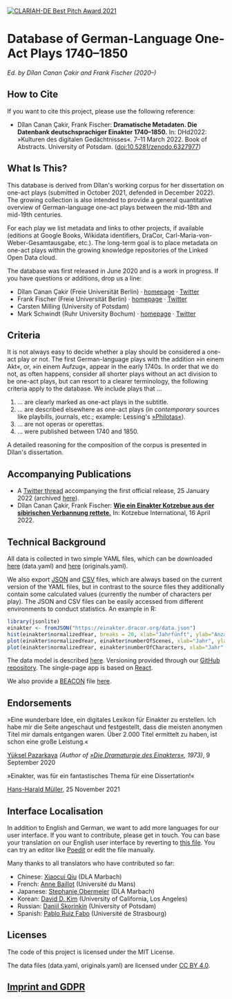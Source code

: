 <a href="https://dhd-blog.org/?p=15604">
  <img
    src="/clariah-best-pitch-2021.png"
    alt="CLARIAH-DE Best Pitch Award 2021"
    style={{width: '120px', float: 'right'}}
  />
</a>

# Database of German-Language One-Act Plays 1740–1850

*Ed. by Dîlan Canan Çakir and Frank Fischer (2020–)*

## How to Cite

If you want to cite this project, please use the following reference:

* Dîlan Canan Çakir, Frank Fischer: **Dramatische Metadaten. Die Datenbank deutschsprachiger Einakter 1740–1850.** In: DHd2022: »Kulturen des digitalen Gedächtnisses«. 7–11 March 2022. Book of Abstracts. University of Potsdam. ([doi:10.5281/zenodo.6327977](https://doi.org/10.5281/zenodo.6327977))

## What Is This?

This database is derived from Dîlan's working corpus for her dissertation
on one-act plays (submitted in October 2021, defended in December 2022). The
growing collection is also intended to provide a general quantitative overview
of German-language one-act plays between the mid-18th and mid-19th centuries.

For each play we list metadata and links to other projects, if available
(editions at Google Books, Wikidata identifiers, DraCor,
Carl-Maria-von-Weber-Gesamtausgabe, etc.). The long-term goal is
to place metadata on one-act plays within the growing knowledge repositories of
the Linked Open Data cloud.

The database was first released in June 2020 and is a work in progress. If you
have questions or additions, drop us a line:

* Dîlan Canan Çakir (Freie Universität Berlin) ·
  [homepage](https://www.temporal-communities.de/people/cakir/index.html) ·
  [Twitter](https://twitter.com/DilanCkr)
* Frank Fischer (Freie Universität Berlin) ·
  [homepage](https://lehkost.github.io/) ·
  [Twitter](https://twitter.com/umblaetterer)
* Carsten Milling (University of Potsdam)
* Mark Schwindt (Ruhr University Bochum) ·
  [homepage](https://www.markschwindt.com/) ·
  [Twitter](https://twitter.com/MarkSchwindtFD)

## Criteria

It is not always easy to decide whether a play should be considered a one-act
play or not. The first German-language plays with the addition »in einem Akt«,
or, »in einem Aufzug«, appear in the early 1740s. In order that we do not, as
often happens, consider all shorter plays without an act division to be one-act
plays, but can resort to a clearer terminology, the following criteria apply
to the database. We include plays that …

1. … are clearly marked as one-act plays in the subtitle.
2. … are described elsewhere as one-act plays (in *contemporary*
     sources like playbills, journals, etc.; example: Lessing's
     [»Philotas«](lessing-philotas)).
3. … are not operas or operettas.
4. … were published between 1740 and 1850.

A detailed reasoning for the composition of the corpus is presented
in Dîlan's dissertation.

## Accompanying Publications

* A [Twitter thread](https://twitter.com/umblaetterer/status/1485916969878626306) accompanying the first official release, 25 January 2022 (archived [here](http://web.archive.org/web/20220125101138/https://twitter.com/umblaetterer/status/1485916969878626306)).
* Dîlan Canan Çakir, Frank Fischer: **[Wie ein Einakter Kotzebue aus der sibirischen Verbannung rettete.](https://kotzebue.hypotheses.org/1345)** In: Kotzebue International, 16 April 2022.

## Technical Background

All data is collected in two simple YAML files, which can be downloaded
<a href="https://raw.githubusercontent.com/dracor-org/einakter/main/data.yaml">here</a>
(data.yaml) and
<a href="https://raw.githubusercontent.com/dracor-org/einakter/main/originals.yaml">here</a>
(originals.yaml).

We also export [JSON](https://einakter.dracor.org/data.json) and
[CSV](https://einakter.dracor.org/data.csv) files, which are
always based on the current version of the YAML files, but in contrast to the
source files they additionally contain some calculated values (currently the
number of characters per play). The JSON and CSV files can be easily accessed
from different environments to conduct statistics. An example in R:

```R
library(jsonlite)
einakter <- fromJSON("https://einakter.dracor.org/data.json")
hist(einakter$normalizedYear, breaks = 20, xlab="Jahrfünft", ylab="Anzahl Stücke im Korpus")
plot(einakter$normalizedYear, einakter$numberOfScenes, xlab="Jahr", ylab="Anzahl Szenen pro Stück")
plot(einakter$normalizedYear, einakter$numberOfCharacters, xlab="Jahr", ylab="Anzahl Figuren pro Stück")
```

The data model is described <a href="https://github.com/dracor-org/einakter/wiki">here</a>.
Versioning provided through our
[GitHub repository](https://github.com/dracor-org/einakter). The single-page app
is based on [React](https://reactjs.org/).

We also provide a [BEACON](https://meta.wikimedia.org/wiki/Dynamic_links_to_external_resources) file [here](https://einakter.dracor.org/wikidata.txt).

## Endorsements

»Eine wunderbare Idee, ein digitales Lexikon für Einakter zu erstellen. Ich habe mir die Seite angeschaut und festgestellt, dass die meisten anonymen Titel mir damals entgangen waren. Über 2.000 Titel ermittelt zu haben, ist schon eine große Leistung.«

[Yüksel Pazarkaya](https://de.wikipedia.org/wiki/Yüksel_Pazarkaya) *(Author of [»Die Dramaturgie des Einakters«](https://archive.org/details/diedramaturgiede0000paza), 1973)*, 9 September 2020

»Einakter, was für ein fantastisches Thema für eine Dissertation!«

[Hans-Harald Müller](https://de.wikipedia.org/wiki/Hans-Harald_Müller), 25 November 2021

## Interface Localisation

In addition to English and German, we want to add more languages for our user interface. If you want to contribute, please get in touch. You can base your translation on our English user interface by reverting to [this file](https://github.com/dracor-org/einakter/blob/main/src/locales/en/messages.po). You can try an editor like [Poedit](https://poedit.net/) or edit the file manually.

Many thanks to all translators who have contributed so far:

* Chinese: [Xiaocui Qiu](https://www.dla-marbach.de/ueber-uns/mitarbeiterinnen-und-mitarbeiter/alle-mitarbeiterinnen-und-mitarbeiter/detail/14621/) (DLA Marbach)
* French: [Anne Baillot](https://3lam.univ-lemans.fr/fr/les-membres-du-laboratoire/enseignants-chercheurs/baillot-anne.html) (Université du Mans)
* Japanese: [Stephanie Obermeier](https://www.dla-marbach.de/ueber-uns/mitarbeiterinnen-und-mitarbeiter/direktion/direktion-mitarbeiterinnen-und-mitarbeiter/detail/12171/) (DLA Marbach)
* Korean: [David D. Kim](https://elts.ucla.edu/person/david-kim/) (University of California, Los Angeles)
* Russian: [Daniil Skorinkin](https://twitter.com/danya_sko) (University of Potsdam)
* Spanish: [Pablo Ruiz Fabo](https://lilpa.unistra.fr/theme-1-lexiques-discours-et-transpositions/membres/enseignants-chercheurs/ruiz-fabo-pablo/) (Université de Strasbourg)

## Licenses

The code of this project is licensed under the MIT License.

The data files (data.yaml, originals.yaml) are licensed under
[CC BY 4.0](https://creativecommons.org/licenses/by/4.0/).

## [Imprint and GDPR](https://dracor.org/doc/imprint-and-gdpr)
